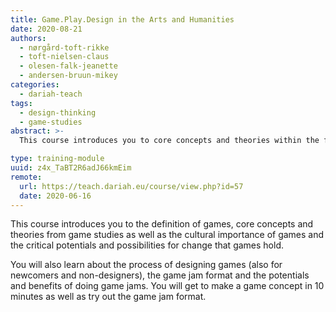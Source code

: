 ```yaml
---
title: Game.Play.Design in the Arts and Humanities
date: 2020-08-21
authors:
  - nørgård-toft-rikke
  - toft-nielsen-claus
  - olesen-falk-jeanette
  - andersen-bruun-mikey
categories:
  - dariah-teach
tags:
  - design-thinking
  - game-studies
abstract: >-
  This course introduces you to core concepts and theories within the field of game studies, game jams and game design.

type: training-module
uuid: z4x_TaBT2R6adJ66kmEim
remote:
  url: https://teach.dariah.eu/course/view.php?id=57
  date: 2020-06-16
---
```


This course introduces you to the definition of games, core concepts and theories from game studies as well as the cultural importance of games and the critical potentials and possibilities for change that games hold.

You will also learn about the process of designing games (also for newcomers and non-designers), the game jam format and the potentials and benefits of doing game jams. You will get to make a game concept in 10 minutes as well as try out the game jam format.

<CTA
  title="Interested in learning more?"
  subtitle="Check out Game.Play.Design in the Arts and Humanities on #dariahTeach"
  url="https://teach.dariah.eu/course/view.php?id=57"
/>
